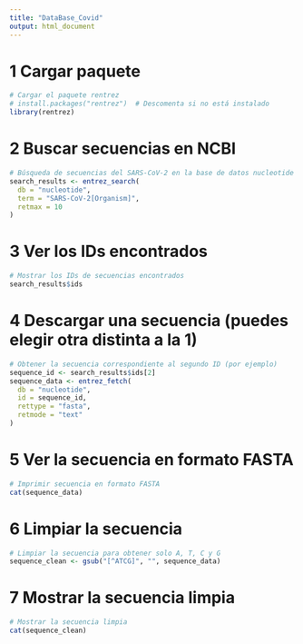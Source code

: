 ```yaml
---
title: "DataBase_Covid"
output: html_document
---
```


# 1 Cargar paquete
```r
# Cargar el paquete rentrez
# install.packages("rentrez")  # Descomenta si no está instalado
library(rentrez)
```

# 2 Buscar secuencias en NCBI
```r
# Búsqueda de secuencias del SARS-CoV-2 en la base de datos nucleotide
search_results <- entrez_search(
  db = "nucleotide",
  term = "SARS-CoV-2[Organism]",
  retmax = 10
)
```

# 3 Ver los IDs encontrados
```r
# Mostrar los IDs de secuencias encontrados
search_results$ids
```

# 4 Descargar una secuencia (puedes elegir otra distinta a la 1)
```r
# Obtener la secuencia correspondiente al segundo ID (por ejemplo)
sequence_id <- search_results$ids[2]
sequence_data <- entrez_fetch(
  db = "nucleotide",
  id = sequence_id,
  rettype = "fasta",
  retmode = "text"
)
```

# 5 Ver la secuencia en formato FASTA
```r
# Imprimir secuencia en formato FASTA
cat(sequence_data)
```

# 6 Limpiar la secuencia
```r
# Limpiar la secuencia para obtener solo A, T, C y G
sequence_clean <- gsub("[^ATCG]", "", sequence_data)
```

# 7  Mostrar la secuencia limpia
```r
# Mostrar la secuencia limpia
cat(sequence_clean)
```




